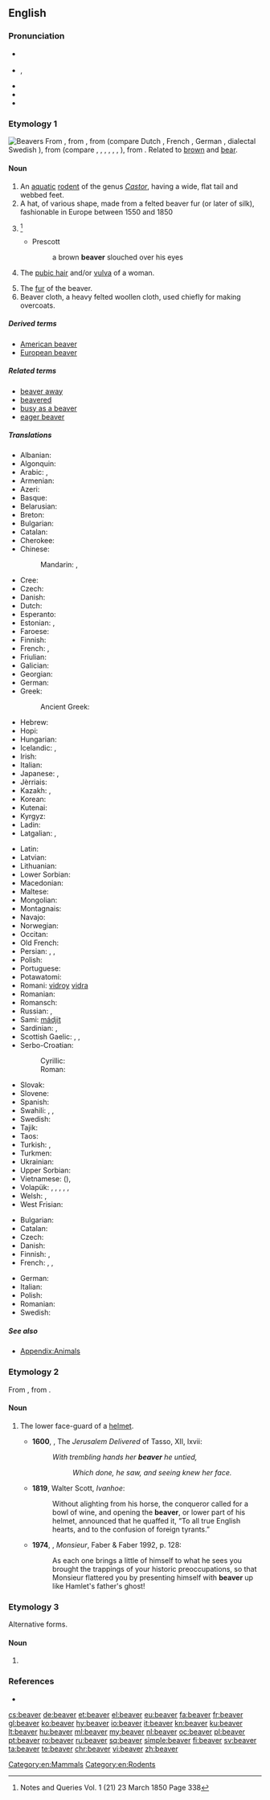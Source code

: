 ==English==
{{wikipedia}}
{{wikispecies|Castor}}
===Pronunciation===
* {{a|UK}} {{IPA|/ˈbiːvə(ɹ)/}}
* {{a|US}} {{enPR|bēʹvər}}, {{IPA|/ˈbiːvɚ/}}
* {{audio|en-us-beaver.ogg|Audio (US)}}
* {{rhymes|iːvə(ɹ)}}
* {{homophones|lang=en|Belvoir|bever}}

===Etymology 1===
[[Image:Biber-drawing.jpg|thumb|Beavers]]
From {{etyl|enm|en}} {{term|bever|lang=enm}}, from {{etyl|ang|en}} {{term|beofor||beaver|lang=ang}}, from {{etyl|gem-pro|en}} {{term/t|gem-pro|*bebruz||beaver}} (compare Dutch {{term|bever|lang=nl}}, French {{term|bièvre|lang=fr}}, German {{term|Biber|lang=de}}, dialectal Swedish {{term|bjur|lang=sv}}), from {{etyl|ine-pro|en}} {{term/t|ine-pro|*bʰébʰrus||beaver}} (compare {{etyl|cy|-}} {{term|befer|lang=cy}}, {{etyl|la|-}} {{term|fiber|lang=la}}, {{etyl|lt|-}} {{term|bẽbras|lang=lt}}, {{etyl|ru|-}} {{term|бобр||tr=bobr|lang=ru}}, {{etyl|ae|-}} {{term|||tr=bawra|lang=ae}}, {{term|||tr=bawri|lang=ae}} {{rfscript|ae}}, {{etyl|sa|-}} {{term|बभ्रु||tr=bábhru|mongoose; ichneumon|lang=sa}}), from {{etyl|ine-pro|en}} {{term/t|ine-pro|*bʰreu-||shining, brown}}. Related to [[brown]] and [[bear]].

====Noun====
{{en-noun|s|beaver}}

# An [[aquatic]] [[rodent]] of the genus ''[[Castor]]'', having a wide, flat tail and webbed feet.
# A hat, of various shape, made from a felted beaver fur (or later of silk), fashionable in Europe between 1550 and 1850
# {{non-gloss definition|A possibly different "beaver hat" is mentioned by Chaucer in both ''Canterbury Tales'' and ''Testament of Creeside'', and indeed much earlier in Normandy ''Chronicle of the Abbey of St Wandrille'' refers to a hat given before 833 as "quem vulgaris Bevurum".}}<ref>Notes and Queries Vol. 1 (21) 23 March 1850 Page 338</ref>
#* Prescott
#*: a brown '''beaver''' slouched over his eyes
# {{context|coarse|slang|lang=en}} The [[pubic hair]] and/or [[vulva]] of a woman.
# The [[fur]] of the beaver.
# Beaver cloth, a heavy felted woollen cloth, used chiefly for making overcoats.

=====Derived terms=====
* [[American beaver]]
* [[European beaver]]

=====Related terms=====
* [[beaver away]]
* [[beavered]]
* [[busy as a beaver]]
* [[eager beaver]]

=====Translations=====
{{trans-top|aquatic mammal}}
* Albanian: {{t|sq|kastori}}
* Algonquin: {{t|alq|amik}}
* Arabic: {{t|ar|سمور|m|tr=sammūr|sc=Arab}}, {{t|ar|قندس|m|tr=qundus|sc=Arab}}
* Armenian: {{t+|hy|կուղբ|tr=kuġb|sc=Armn}}
* Azeri: {{t+|az|qunduz}}
* Basque: {{t|eu|kastore}}
* Belarusian: {{t|be|бабёр|m|tr=babjór|sc=Cyrl}}
* Breton: {{t|br|avank eurazia}}
* Bulgarian: {{t+|bg|бобър|m|tr=bóbǎr}}
* Catalan: {{t+|ca|castor}}
* Cherokee: {{t|chr|ᏙᏯ|tr=doya}}
* Chinese:
*: Mandarin: {{t+|cmn|海狸|tr=hǎilí|sc=Hani}}, {{t+|cmn|河狸|tr=hélí|sc=Hani}}
* Cree: {{t|cr|amisk|sc=Cans}}
* Czech: {{t+|cs|bobr|m}}
* Danish: {{t|da|bæver}}
* Dutch: {{t+|nl|bever|m}}
* Esperanto: {{t|eo|kastoro}}
* Estonian: {{t+|et|kobras}}, {{qualifier|archaic}} {{t|et|piiber}}
* Faroese: {{t|fo|bævur|m}}
* Finnish: {{t+|fi|majava}}
* French: {{t+|fr|castor|m}}, {{t+|fr|bièvre|m}} {{qualifier|archaic}}
* Friulian: {{t|fur|castôr}}
* Galician: {{t|gl|castor}}
* Georgian: {{t|ka|თახვი|tr=t'axvi|sc=Geor}}
* German: {{t+|de|Biber|m}}
* Greek: {{t+|el|κάστορας|m|tr=kástoras}}
*: Ancient Greek: {{t|grc|κάστωρ|m|tr=kastōr|sc=polytonic}}
* Hebrew: {{t+|he|בונה|tr=boneh|sc=Hebr}}
* Hopi: {{t|hop|pahona}}
* Hungarian: {{t+|hu|hód}}
* Icelandic: {{t+|is|bjór|m}}, {{t|is|bifur|m}}
* Irish: {{t|ga|béabhar|m}}
* Italian: {{t+|it|castoro|m}}
* Japanese: {{t|ja|ビーバー|tr=bībā|sc=Jpan}}, {{t|ja|海狸|tr=かいり, kairi, うみだぬき, umidanuki|sc=Jpan}}
* Jèrriais: {{t|roa-jer|castor|m}}
* Kazakh: {{t|kk|құндыз|tr=qundız|sc=Cyrl}}, {{t|kk|қамшат|tr=qamşat|sc=Cyrl}}
* Korean: {{t+|ko|비버|tr=bibeo|sc=Hang}}
* Kutenai: {{t|kut|sina}}
* Kyrgyz: {{t|ky|кемчет|tr=kemçet|sc=Cyrl}}
* Ladin: {{t|lld|castour}}
* Latgalian: {{t|ltg|babrys|m}}, {{t|ltg|babrīne|f}}
{{trans-mid}}
* Latin: {{t|la|castor|m}} <!--do not put the scientific name here-->
* Latvian: {{t|lv|bebrs|m}}
* Lithuanian: {{t+|lt|bebras|m}}
* Lower Sorbian: {{t|dsb|bobr}}
* Macedonian: {{t|mk|дабар|m|tr=dábar|sc=Cyrl}}
* Maltese: {{t|mt|bijver|m}}
* Mongolian: {{t|mn|минж|tr=minž|sc=Cyrl}}
* Montagnais: {{t|moe|amishkᵘ}}
* Navajo: {{t|nv|chaaʼ}}
* Norwegian: {{t+|no|bever|m}}
* Occitan: {{t+|oc|vibre}}
* Old French: {{t|fro|bievre|m}}
* Persian: {{t|fa|سگ آبی|tr=sag-e âbi|sc=fa-Arab}}, {{t+|fa|بیدستر|tr=bidastar|sc=fa-Arab}}, {{t+|fa|ببر|tr=babar|sc=fa-Arab}} {{qualifier|archaic}}
* Polish: {{t+|pl|bóbr|m}}
* Portuguese: {{t+|pt|castor|m}}
* Potawatomi: {{t|pot|mek}}
* Romani: [[vidroy]] {{g|m}} [[vidra]] {{g|f}}
* Romanian: {{t+|ro|castor}}
* Romansch: {{t|rm|castur}}
* Russian: {{t+|ru|бобр|m|tr=bobr}}, {{t+|ru|бобёр|m|tr=bobjór|sc=Cyrl}}
* Sami: [[mádjit]]
* Sardinian: {{t|sc|castorru}}, {{t|sc|castoro}}
* Scottish Gaelic: {{t|gd|los-leathann|m}}, {{t|gd|biobhair|m}}, {{t|gd|beathadach|m}}
* Serbo-Croatian:
*: Cyrillic: {{t|sh|дабар|m|sc=Cyrl}}
*: Roman: {{t|sh|dabar|m}}
* Slovak: {{t|sk|bobor|m}}
* Slovene: {{t+|sl|bober|m}}
* Spanish: {{t+|es|castor|m}}
* Swahili: {{t|sw|panyabuku-maji}}, {{t|sw|biva}}, {{t|sw|fondosi}}
* Swedish: {{t+|sv|bäver}}
* Tajik: {{t|tg|қундуз|tr=qunduz|sc=Cyrl}}
* Taos: {{t|twf|p’óyona}}
* Turkish: {{t+|tr|kastor}}, {{t+|tr|kunduz}}
* Turkmen: {{t|tk|gunduz}}
* Ukrainian: {{t+|uk|бобер|m|tr=bobér}}
* Upper Sorbian: {{t|hsb|bobr}}
* Vietnamese: {{t|vi|hải ly}} ({{t|vi|海狸}}), {{t|vi|con hải ly}}
* Volapük: {{qualifier|♂♀}} {{t+|vo|biv}}, {{qualifier|♂}} {{t|vo|hibiv}}, {{qualifier|♀}} {{t|vo|jibiv}}, {{qualifier|♂♀ offspring}} {{t|vo|bivül}}, {{qualifier|♂ offspring}} {{t|vo|hibivül}}, {{qualifier|♀ offspring}} {{t|vo|jibivül}}
* Welsh: {{t+|cy|afanc}}, {{t|cy|llostlydan}}
* West Frisian: {{t|fy|bever}}
{{trans-bottom}}

{{trans-top|coarse slang: pubic hair/vulva of a woman}}
* Bulgarian: {{t|bg|катеричка|f}}
* Catalan: {{t|ca|conillet|m}}
* Czech: {{t+|cs|bobr|m}}
* Danish: {{t+|da|mis|c}}
* Finnish: {{t|fi|karvakolmio}}, {{t+|fi|vittu}}
* French: {{t+|fr|chatte|f}}, {{t+|fr|foufoune|f|alt=(fou)foune}}, {{t+|fr|minou|m}}
{{trans-mid}}
* German: {{t+|de|Bär}}
* Italian: {{t+|it|figa|f}}
* Polish: {{t+|pl|bóbr|m}}
* Romanian: {{t|ro|păsărică|f}}
* Swedish: {{t+|sv|mus|c}}
{{trans-bottom}}

=====See also=====
* [[Appendix:Animals]]

===Etymology 2===
From {{etyl|fro|en}} {{term|baviere|lang=fro||child's bib}}, from {{term|baver||to slaver|lang=fro}}.

====Noun====
{{en-noun}}

# {{context|now|_|historical|lang=en}} The lower face-guard of a [[helmet]].
#* '''1600''', {{w|Edward Fairfax}}, The ''Jerusalem Delivered'' of Tasso, XII, lxvii:
#*: ''With trembling hands her '''beaver''' he untied,''
#*:: ''Which done, he saw, and seeing knew her face.''
#* '''1819''', Walter Scott, ''Ivanhoe'':
#*: Without alighting from his horse, the conqueror called for a bowl of wine, and opening the '''beaver''', or lower part of his helmet, announced that he quaffed it, “To all true English hearts, and to the confusion of foreign tyrants.”
#* '''1974''', {{w|Lawrence Durrell}}, ''Monsieur'', Faber & Faber 1992, p. 128:
#*: As each one brings a little of himself to what he sees you brought the trappings of your historic preoccupations, so that Monsieur flattered you by presenting himself with '''beaver''' up like Hamlet's father's ghost!

===Etymology 3===
Alternative forms.

====Noun====
{{en-noun}}

# {{alternative form of|bever}}

===References===
{{Commons}}
<references/>
* {{R:Heraldry 1862}}

[[Category:en:Mammals]]
[[Category:en:Rodents]]

[[cs:beaver]]
[[de:beaver]]
[[et:beaver]]
[[el:beaver]]
[[eu:beaver]]
[[fa:beaver]]
[[fr:beaver]]
[[gl:beaver]]
[[ko:beaver]]
[[hy:beaver]]
[[io:beaver]]
[[it:beaver]]
[[kn:beaver]]
[[ku:beaver]]
[[lt:beaver]]
[[hu:beaver]]
[[ml:beaver]]
[[my:beaver]]
[[nl:beaver]]
[[oc:beaver]]
[[pl:beaver]]
[[pt:beaver]]
[[ro:beaver]]
[[ru:beaver]]
[[sq:beaver]]
[[simple:beaver]]
[[fi:beaver]]
[[sv:beaver]]
[[ta:beaver]]
[[te:beaver]]
[[chr:beaver]]
[[vi:beaver]]
[[zh:beaver]]